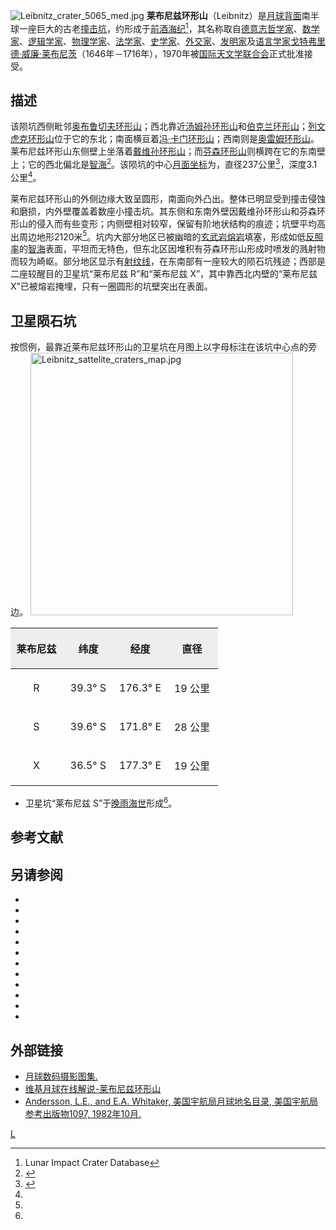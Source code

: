 {{lunar crater data|
 image=Liebnitz crater WAC.jpg|240px|
 caption=[[月球勘测轨道飞行器|月球勘测轨道飞行器]]拍摄的照片|
 latitude=38.24|
 N_or_S=S|
 longitude=179.35|
 E_or_W=E|
 diameter=237公里|
 depth=3.1公里|
 colong=186|
 eponym=[[戈特弗里德·莱布尼茨|戈特弗里德·威廉·莱布尼茨]]}}
[[Image:Leibnitz_crater_5065_med.jpg|thumb]]
'''莱布尼兹环形山'''（Leibnitz）是[[月球背面|月球背面]]南半球一座巨大的古老[[撞击坑|撞击坑]]，约形成于[[前酒海纪|前酒海纪]]<ref name=LICD>Lunar Impact Crater Database</ref>，其名称取自[[德意志|德意志]][[哲学家|哲学家]]、[[数学家|数学家]]、[[逻辑|逻辑学家]]、[[物理学家|物理学家]]、[[法学家|法学家]]、[[史学家|史学家]]、[[外交官|外交家]]、[[发明家|发明家]]及[[语言学家|语言学家]][[戈特弗里德·莱布尼茨|戈特弗里德·威廉·莱布尼茨]]（1646年－1716年），1970年被[[国际天文学联合会|国际天文学联合会]]正式批准接受。

==描述==
该陨坑西侧毗邻[[奥布鲁切夫环形山|奥布鲁切夫环形山]]；西北靠近[[汤姆孙环形山|汤姆孙环形山]]和[[伯克兰环形山|伯克兰环形山]]；[[列文虎克环形山|列文虎克环形山]]位于它的东北；南面横亘着[[冯·卡门环形山|冯·卡门环形山]]；西南则是[[奥雷姆环形山|奥雷姆环形山]]。莱布尼兹环形山东侧壁上坐落着[[戴维孙环形山|戴维孙环形山]]；而[[芬森环形山|芬森环形山]]则横跨在它的东南壁上；它的西北偏北是[[智海_(月海)|智海]]<ref>{{Cite web |url=http://planetarynames.wr.usgs.gov/images/Lunar/lac_120_lo.pdf |title=Crater Leibnitz on LAC-120 map |access-date=2016-07-16 |archive-date=2013-02-20 |archive-url=https://web.archive.org/web/20130220193918/http://planetarynames.wr.usgs.gov/images/Lunar/lac_120_lo.pdf |dead-url=no }}</ref>。该陨坑的中心[[月面坐标|月面坐标]]为{{Coord|38.24|S|179.35|E|globe:Moon|nogoogle=1|noosm=1}}，直径237公里<ref name="IAU">{{Cite web |url=http://planetarynames.wr.usgs.gov/Feature/3335 |title=Directory of the International Astronomical Union |access-date=2016-07-16 |archive-date=2017-01-27 |archive-url=https://web.archive.org/web/20170127083749/https://planetarynames.wr.usgs.gov/Feature/3335 |dead-url=no }}</ref>，深度3.1公里<ref name="LICD"/>。

莱布尼兹环形山的外侧边缘大致呈圆形，南面向外凸出。整体已明显受到撞击侵蚀和磨损，内外壁覆盖着数座小撞击坑。其东侧和东南外壁因戴维孙环形山和芬森环形山的侵入而有些变形；内侧壁相对较窄，保留有阶地状结构的痕迹；坑壁平均高出周边地形2120米<ref name="LICD"/>。坑内大部分地区已被幽暗的[[玄武岩|玄武岩]][[熔岩|熔岩]]填塞，形成如低[[反照率|反照率]]的[[智海_(月海)|智海]]表面，平坦而无特色，但东北区因堆积有芬森环形山形成时喷发的溅射物而较为崎岖。部分地区显示有[[射纹系统|射纹线]]，在东南部有一座较大的陨石坑残迹；西部是二座较醒目的卫星坑“莱布尼兹 R”和“莱布尼兹 X”，其中靠西北内壁的“莱布尼兹 X”已被熔岩掩埋，只有一圈圆形的坑壁突出在表面。

==卫星陨石坑==
按惯例，最靠近莱布尼兹环形山的卫星坑在月图上以字母标注在该坑中心点的旁边。
[[Image:Leibnitz_sattelite_craters_map.jpg|420px]]

{| class="wikitable"
!width="25%" style="background:#eeeeee;" |莱布尼兹 
!width="25%" style="background:#eeeeee;" |纬度
!width="25%" style="background:#eeeeee;" |经度
!width="25%" style="background:#eeeeee;" |直径
|-
|align="center"|R
|align="center"|39.3° S
|align="center"|176.3° E
|align="center"|19 公里
|-
|align="center"|S
|align="center"|39.6° S
|align="center"|171.8° E
|align="center"|28 公里
|-
|align="center"|X
|align="center"|36.5° S
|align="center"|177.3° E
|align="center"|19 公里
|}{{clear}}
* 卫星坑“莱布尼兹 S”于[[晚雨海世|晚雨海世]]形成<ref name="LICD"/>。

== 参考文献 ==
{{Reflist}}

==另请参阅==
{{refbegin}}
* {{cite book
  | last1 = Andersson
  | first1 = L. E.
  | last2 = Whitaker
  | first2 = E. A.
  | authorlink2 = Ewen Whitaker
  | date = 1982
  | title = [[NASA|NASA]] Catalogue of Lunar Nomenclature
  | publisher = NASA RP-1097
  | ref = harv
  }}
* {{cite web
  | last = Blue
  | first = Jennifer
  | date = July 25, 2007
  | title = Gazetteer of Planetary Nomenclature
  | publisher = [[United_States_Geological_Survey|USGS]]
  | url = http://planetarynames.wr.usgs.gov/
  | accessdate = 2007-08-05
  | ref = harv
  | archive-date = 2018-12-25
  | archive-url = https://web.archive.org/web/20181225170157/https://planetarynames.wr.usgs.gov/
  | dead-url = no
  }}
* {{cite book
  | last1 = Bussey
  | first1 = B.
  | authorlink1 = Ben Bussey
  | last2 = Spudis
  | first2 = P.
  | authorlink2 = Paul Spudis
  | date = 2004
  | title = The Clementine Atlas of the Moon
  | publisher = Cambridge University Press
  | location = New York
  | isbn = 978-0-521-81528-4
  | ref = harv
  }}
* {{cite book
  | last1 = Cocks
  | first1 = Elijah E.
  | last2 = Cocks
  | first2 = Josiah C.
  | date = 1995
  | title = Who's Who on the Moon: A Biographical Dictionary of Lunar Nomenclature
  | url = https://archive.org/details/isbn_9780936389271
  | publisher = Tudor Publishers
  | isbn = 978-0-936389-27-1
  | ref = harv
  }}
* {{cite web
  | last = McDowell
  | first = Jonathan
  | date = July 15, 2007
  | url = http://host.planet4589.org/astro/lunar/
  | title = Lunar Nomenclature
  | publisher = Jonathan's Space Report
  | accessdate = 2007-10-24
  | ref = harv
  | archive-date = 2018-12-25
  | archive-url = https://web.archive.org/web/20181225170156/http://host.planet4589.org/astro/lunar/
  | dead-url = no
  }}
* {{cite journal| last1 = Menzel| first1 = D. H.| last2 = Minnaert| first2 = M.| last3 = Levin| first3 = B.| last4 = Dollfus| first4 = A.| last5 = Bell| first5 = B.| title = Report on Lunar Nomenclature by the Working Group of Commission 17 of the IAU| doi = 10.1007/BF00171763| journal = Space Science Reviews| volume = 12| issue = 2| pages = 136–186| date = 1971| bibcode = 1971SSRv...12..136M| ref = harv}}
* {{cite book
  | first = Patrick
  | last = Moore
  | authorlink = Patrick Moore
  | date = 2001
  | title = On the Moon
  | url = https://archive.org/details/patrickmooreonmo00patr
  | publisher = Sterling Publishing Co.
  | isbn = 978-0-304-35469-6
  | ref = harv
  }}
* {{cite book
  | first = Fred W.
  | last = Price
  | date = 1988
  | title = The Moon Observer's Handbook
  | publisher = Cambridge University Press
  | isbn = 978-0-521-33500-3
  | ref = harv
  }}
* {{cite book
  | last = Rükl
  | first = Antonín
  | authorlink = Antonín Rükl
  | date = 1990
  | title = Atlas of the Moon
  | publisher = Kalmbach Books
  | isbn = 978-0-913135-17-4
  | ref = harv
  }}
* {{cite book
  | last = Webb
  | first = Rev. T. W.
  | authorlink = Thomas William Webb
  | date = 1962
  | title = Celestial Objects for Common Telescopes
  | url = https://archive.org/details/celestialobjects00webb
  | edition = 6th revised
  | publisher = Dover
  | isbn = 978-0-486-20917-3
  | ref = harv
  }}
* {{cite book
  | first = Ewen A.
  | last = Whitaker
  | authorlink = Ewen Whitaker
  | date = 1999
  | title = Mapping and Naming the Moon
  | publisher = Cambridge University Press
  | isbn = 978-0-521-62248-6
  | ref = harv
  }}
* {{cite book
  | first = Peter T.
  | last = Wlasuk
  | date = 2000
  | title = Observing the Moon
  | publisher = Springer
  | isbn = 978-1-85233-193-1
  | ref = harv
 }}
{{refend}}

==外部链接==
*[http://www.lpi.usra.edu/resources/lunar_orbiter/bin/srch_nam.shtml?Leibnitz%7C0 月球数码摄影图集.] {{Wayback|url=http://www.lpi.usra.edu/resources/lunar_orbiter/bin/srch_nam.shtml?Leibnitz%7C0 |date=20210127082426 }}
*[http://the-moon.wikispaces.com/Leibnitz 维基月球在线解说-莱布尼兹环形山] {{Wayback|url=http://the-moon.wikispaces.com/Leibnitz |date=20180531120026 }}
*[http://planet4589.org/astro/lunar/RP-1097.pdf Andersson, L.E., and E.A. Whitaker, 美国宇航局月球地名目录, 美国宇航局参考出版物1097, 1982年10月.] {{Wayback|url=http://planet4589.org/astro/lunar/RP-1097.pdf |date=20141006125838 }}

[[Category:月球环形山|L]]
{{月球環形山 (L-N)}}